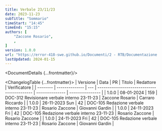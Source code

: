 ```yaml
---
title: Verbale 23/11/23
date: 2023-11-23
subTitle: "Sommario"
timeStart: "14:45"
timeEnd: "15:15"
authors: [
	"Zaccone Rosario",
	,
]
version: 1.0.0
url: "https://error-418-swe.github.io/Documenti/2 - RTB/Documentazione interna/Verbali/23-11-23_v1.0.0.pdf"
lastUpdated: 2024-01-15
---
```



<DocumentDetails {...frontmatter}/>

<ChangelogTable {...frontmatter}>
| Versione | Data           | PR  | Titolo                                       | Redattore       | Verificatore     |
| -------- | -------------- | --- | -------------------------------------------- | --------------- | ---------------- |
| 1.0.0    | 08-01-2024     | 159 | DOC-312 Revisionare verbale interno 23-11-23 | Zaccone Rosario | Carraro Riccardo |
| 1.0.0    | 26-11-2023 Sun | 42  | DOC-105 Redazione verbale interno 23-11-23   | Rosario Zaccone | Giovanni Gardin  |
| 1.0.0    | 24-11-2023 Fri | 42  | DOC-105 Redazione verbale interno 23-11-23   | Rosario Zaccone | Rosario Zaccone  |
| 1.0.0    | 24-11-2023 Fri | 42  | DOC-105 Redazione verbale interno 23-11-23   | Rosario Zaccone | Giovanni Gardin  |
</ChangelogTable>

